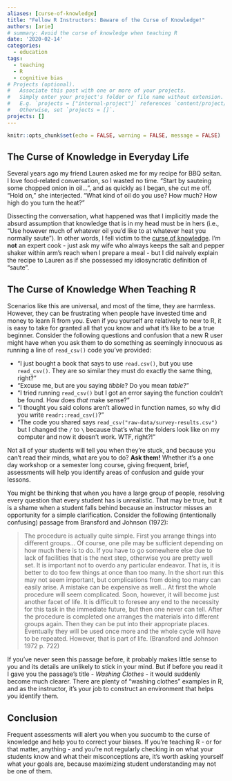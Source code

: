 ```yaml
---
aliases: [curse-of-knowledge]
title: "Fellow R Instructors: Beware of the Curse of Knowledge!"
authors: [arie]
# summary: Avoid the curse of knowledge when teaching R
date: '2020-02-14'
categories:
  - education
tags:
  - teaching
  - R
  - cognitive bias
# Projects (optional).
#   Associate this post with one or more of your projects.
#   Simply enter your project's folder or file name without extension.
#   E.g. `projects = ["internal-project"]` references `content/project/deep-learning/index.md`.
#   Otherwise, set `projects = []`.
projects: []
---
```


```r
knitr::opts_chunk$set(echo = FALSE, warning = FALSE, message = FALSE)
```

## The Curse of Knowledge in Everyday Life

Several years ago my friend Lauren asked me for my recipe for BBQ seitan. I love food-related conversation, so I wasted no time. "Start by sauteing some chopped onion in oil...", and as quickly as I began, she cut me off. "Hold on," she interjected. "What kind of oil do you use? How much? How high do you turn the heat?"

Dissecting the conversation, what happened was that I implicitly made the absurd assumption that knowledge that is in my head must be in hers (i.e., "Use however much of whatever oil you'd like to at whatever heat you normally saute"). In other words, I fell victim to the [curse of knowledge](https://en.wikipedia.org/wiki/Curse_of_knowledge). I'm **not** an expert cook - just ask my wife who always keeps the salt and pepper shaker within arm's reach when I prepare a meal - but I did naively explain  the recipe to Lauren as if she possessed my idiosyncratic definition of "saute".

## The Curse of Knowledge When Teaching R

Scenarios like this are universal, and most of the time, they are harmless. However, they can be frustrating when people have invested time and money to learn R from you. Even if you yourself are relatively to new to R, it is easy to take for granted all that you know and what it's like to be a true beginner. Consider the following questions and confusion that a new R user might have when you ask them to do something as seemingly innocuous as running a line of `read_csv()` code  you've provided:

  - "I just bought a book that says to use `read.csv()`, but you use `read_csv()`. They are so similar they must do exactly the same thing, right? "
  - "Excuse me, but are you saying *tibble*? Do you mean *table*?"
  - "I tried running `read_csv()` but I got an error saying the function couldn't be found. How does *that* make sense?"
  - "I thought you said colons aren't allowed in function names, so  why did you write `readr::read_csv()`?"
  - "The code you shared says `read_csv("raw-data/survey-results.csv")` but I changed the `/` to `\` because that's what the folders look like on my computer and now it doesn't work. WTF, right?!"
  
Not all of your students will tell you when they're stuck, and because you can't read their minds, what are you to do? **Ask them!** Whether it's a one day workshop or a semester long course, giving frequent, brief, assessments will help you identify areas of confusion and guide your lessons. 

You might be thinking that when you have a large group of people, resolving every question that every student has is unrealistic. That may be true, but it is a shame when a student falls behind because an instructor misses an opportunity for a simple clarification. Consider the following (intentionally confusing) passage from Bransford and Johnson (1972):

> The procedure is actually quite simple. First you arrange things into different groups… Of course, one pile may be sufficient depending on how much there is to do. If you have to go somewhere else due to lack of facilities that is the next step, otherwise you are pretty well set. It is important not to overdo any particular endeavor. That is, it is better to do too few things at once than too many. In the short run this may not seem important, but complications from doing too many can easily arise. A mistake can be expensive as well… At first the whole procedure will seem complicated. Soon, however, it will become just another facet of life. It is difficult to foresee any end to the necessity for this task in the immediate future, but then one never can tell. After the procedure is completed one arranges the materials into different groups again. Then they can be put into their appropriate places. Eventually they will be used once more and the whole cycle will have to be repeated. However, that is part of life. (Bransford and Johnson 1972 p. 722)

If you've never seen this passage before, it probably makes little sense to you and its details are unlikely to stick in your mind. But if before you read it I  gave you the passage's title - *Washing Clothes* - it would suddenly become much clearer. There are plenty of "washing clothes" examples in R, and as the instructor, it's your job to construct an environment that helps you identify them.


## Conclusion

Frequent assessments will alert you when you succumb to the curse of knowledge and help you to correct your biases. If you're teaching R - or for that matter, anything - and you're not regularly checking in on what your students know and what their misconceptions are, it's worth asking yourself what your goals are, because maximizing student understanding may not be one of them. 

  


 